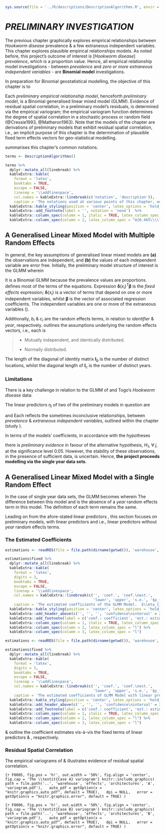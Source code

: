 

```r
sys.source(file = '../R/descriptions/DescriptionAlgorithms.R', envir = knitr::knit_global())
```


# *PRELIMINARY INVESTIGATION* \label{chapter:preliminary}

The previous chapter graphically explores empirical relationships between *Hookworm disease* prevalence & a few extraneous independent variables.  This chapter explores plausible empirical relationships models.  As noted before, this project's outcome of interest is [*Hookworm disease*] *prevalence*, which is a proportion value.  Hence, all empirical relationship model investigations - between *prevalence* and *zero or more extraneous independent variables* - are **Binomial model** investigations.

\vspace{10pt}

In preparation for Binomial geostatistical modelling, the objective of this chapter is to

\vspace{10pt}

\begin{minipage}[c]{0.9\textwidth}
\textit{investigate evidence of residual spatial correlation in the residuals of preliminary empirical relationship models between \textbf{prevalence} and \textbf{zero or more extraneous independent variables}.}
\end{minipage}

\vspace{10pt}

\noindent Each *preliminary empirical relationship model*, henceforth *preliminary model*, is a Binomial generalised linear mixed model (GLMM).  Evidence of residual spatial correlation, in a preliminary model's residuals, is determined via the empirical variogram; the empirical variogram function determines the degree of spatial correlation in a stochastic process or random field (@Cressie1993, @Matheron1963).  Note that the models of the \hyperref[chapter:geo]{geostatistical binomial logistic models} chapter are derivations of preliminary models that exhibit residual spatial correlation, i.e., an implicit purpose of this chapter is the determination of plausible fixed term effects vectors for geo-statistical modelling.

\vspace{10pt}

\cref{tab:T0004} summarises this chapter's common notations.

```r

terms <- DescriptionAlgorithms()

terms %>%
  dplyr::mutate_all(linebreak) %>%
  kableExtra::kable(
    format = 'latex',
    booktabs = TRUE,
    escape = FALSE,
    linesep = '\\addlinespace',
    col.names = kableExtra::linebreak(c('notation', 'description')),
    caption = 'The notations used at various points of this chapter, ad subsequent chapters.') %>%
  kableExtra::kable_styling(position = 'center', latex_options = 'hold_position', font_size = 7, full_width = FALSE) %>%
  kableExtra::add_footnote(label = '', notation = 'none')  %>%
  kableExtra::column_spec(column = 1, italic = TRUE, latex_column_spec = "l") %>%
  kableExtra::column_spec(column = 2, latex_column_spec = "m{0.465\\\\linewidth}l", latex_valign = 'm')

```

\vspace{25pt}

## A Generalised Linear Mixed Model with Multiple Random Effects

In general, the key assumptions of generalised linear mixed models are **(a)** the observations are independent, and **(b)** the values of each independent variable are error free.  Initially, the preliminary model structure of interest is the GLMM
\begin{align}
Y_{i} & \sim Binomial(e_{i}, p_{i}) (\#eq:0001) \\
\eta_{i} & = ln \left( \frac{p_{i}}{1 - p_{i}} \right) \nonumber \\
& = \mathbf{\delta}(x_{i})^{T} \mathbf{\beta} + b_{i} + c_{i} \nonumber
\end{align}
wherein
\begin{align}
\mathbf{b} & \sim \mathcal{N}(0, \tau^{2}_{b}\mathbf{I}_{b}) (\#eq:0002) \\
\mathbf{c} & \sim \mathcal{N}(0, \tau^{2}_{c}\mathbf{I}_{c}) \nonumber
\end{align}

\noindent It is a Binomial GLMM because the prevalence values are proportions.  \cref{tab:T0004} defines most of the terms of the equations.  Expression $\mathbf{\delta}(x_{i})^{T} \mathbf{\beta}$ is the *fixed effects* expression; $\mathbf{\delta}(x_{i})$ is a vector of terms that depend on one or more independent variables, whilst $\mathbf{\beta}$ is the vector of associated regression coefficients.  The independent variables are one or more of the extraneous variables (\cref{tab:T0003}).

\vspace{10pt}

Additionally, $b_{i}$ & $c_{i}$ are the random effects terms, in relation to *identifier* & *year*, respectively.  \cref{eq:0002} outlines the assumptions underlying the random effects vectors, i.e., each is

> * Mutually independent, and identically distributed.
>
> * Normally distributed.

The length of the diagonal of identity matrix $\mathbf{I}_{b}$ is the number of distinct locations, whilst the diagonal length of $\mathbf{I}_{c}$ is the number of distinct years.

### Limitations

There is a key challenge in relation to the GLMM of \cref{eq:0001} and Togo's *Hookworm disease* data:

\vspace{10pt}

\begin{minipage}[c]{0.9\textwidth}
\textit{The residual spatial correlation tests of each preliminary model is inconclusive.  In each case the design, i.e., fixed-effect, matrix is rank deficient due to insufficient data.}
\end{minipage}

\vspace{10pt}

\noindent The linear predictors $\eta_{i}$ of two of the preliminary models in question are

\vspace{-0.80cm}

\begin{align}
\eta_{i} & = \beta_{0} + \beta_{1}{piped\underline{\hspace{0.125cm}}sewer}(x_{i}) + \beta_{2}{piped\underline{\hspace{0.125cm}}sewer}(x_{i})^{2} (\#eq:0029) \\
         & \quad  + \beta_{3}{elevation.km}(x_{i}) + b_{i} + c_{i} \nonumber
\end{align}
and
\begin{align}
\eta_{i} & = \beta_{0} + \beta_{1}{piped\underline{\hspace{0.125cm}}sewer}(x_{i}) + \beta_{2}{ln(p\underline{\hspace{0.125cm}}density.k)}(x_{i}) (\#eq:0030) \\
& \quad  + \beta_{3}{elevation.km}(x_{i}) + b_{i} + c_{i} \nonumber
\end{align}
Each reflects the sometimes inconclusive relationships, between *prevalence* & *extraneous independent variables*, outlined within the \hyperref[chapter:exploration]{exploratory analysis} chapter (study \cref{fig:F0003,fig:F0013,fig:F0007}).

In terms of the models' coefficients, in accordance with the hypotheses
\begin{minipage}[c]{0.9\textwidth}
$$H_{0}: \beta_{j} = 0$$
$$H_{1}: \beta_{j} \neq 0$$
\end{minipage}
\vspace{10pt}
\noindent there is *preliminary evidence* in favour of the alternative hypothesis, $H_{1}$, $\forall \; j$, at the significance level $0.05$.  However, the stability of these observations, in the presence of sufficient data, is uncertain.  Hence, **the project proceeds modelling via the single year data sets**.


## A Generalised Linear Mixed Model with a Single Random Effect

In the case of single year data sets, the GLMM becomes
\begin{align}
Y_{i} & \sim Binomial(e_{i}, p_{i}) (\#eq:0006) \\
\eta_{i} & = ln \left( \frac{p_{i}}{1 - p_{i}} \right) \nonumber \\
& = \mathbf{\delta}(x_{i})^{T} \mathbf{\beta} + b_{i} \nonumber
\end{align}
wherein
\begin{equation}
\mathbf{b} \sim \mathcal{N}(0, \tau^{2}_{b}\mathbf{I}_{b}) (\#eq:0007)
\end{equation}
The difference between this model and  \cref{eq:0001} is the absence of a *year* random effects term in this model.  The definition of each term remains the same.

Leading on from the afore-stated linear predictors \cref{eq:0029,eq:0030}, this section focuses on preliminary models, with linear predictors
\begin{align}
\eta_{i} & = \beta_{0} + \beta_{1}{piped\underline{\hspace{0.125cm}}sewer}(x_{i}) + \beta_{2}{piped\underline{\hspace{0.125cm}}sewer}(x_{i})^{2} (\#eq:0031) \\
& \quad  + \beta_{3}{elevation.km}(x_{i}) + b_{i} \nonumber
\end{align}
and
\begin{align}
\eta_{i} & = \beta_{0} + \beta_{1}{piped\underline{\hspace{0.125cm}}sewer}(x_{i}) + \beta_{2}{ln(p\underline{\hspace{0.125cm}}density.k)}(x_{i}) (\#eq:0032) \\
& \quad  + \beta_{3}{elevation.km}(x_{i}) + b_{i} \nonumber
\end{align}
i.e., linear predictors \cref{eq:0029,eq:0030} without *year* random effects terms.



### The Estimated Coefficients

```r
estimations <- readRDS(file = file.path(dirname(getwd()), 'warehouse', 'effects', 'architectures', 'A', 'estimations.rds'))

estimations$fixed %>%
  dplyr::mutate_all(linebreak) %>%
  kableExtra::kable(
    format = 'latex',
    digits = 3,
    booktabs = TRUE,
    escape = FALSE,
    linesep = '\\addlinespace',
    col.names = kableExtra::linebreak(c('', 'coef.', 'coef.\nest.',
                                        'lower', 'upper', 's.e.', '$p_{value}$')),
    caption = 'The estimated coefficients of the GLMM Model.  $\\eta_{i} = \\beta_{0} + \\beta_{1}{piped\\underline{\\hspace{0.125cm}}sewer}(x_{i}) + \\beta_{2}{piped\\underline{\\hspace{0.125cm}}sewer}(x_{i})^{2} + \\beta_{3}{elevation.km}(x_{i}) + b_{i}$') %>%
  kableExtra::kable_styling(position = 'center', latex_options = 'hold_position', font_size = 7, full_width = FALSE) %>%
  kableExtra::add_header_above(c('', '', '', 'confidence\ninterval' = 2, '', '')) %>%
  kableExtra::add_footnote(label = c('coef.: coefficient', 'est.: estimate', 's.e.: standard error'), notation = 'none')  %>%
  kableExtra::column_spec(column = 1, italic = TRUE, latex_column_spec = "l") %>%
  kableExtra::column_spec(column = 2, latex_column_spec = "l") %>%
  kableExtra::column_spec(column = 3, latex_column_spec = "l")
```

\vspace{10pt}

```r
estimations <- readRDS(file = file.path(dirname(getwd()), 'warehouse', 'effects', 'architectures', 'B', 'estimations.rds'))

estimations$fixed %>%
  dplyr::mutate_all(linebreak) %>%
  kableExtra::kable(
    format = 'latex',
    digits = 3,
    booktabs = TRUE,
    escape = FALSE,
    linesep = '\\addlinespace',
    col.names = kableExtra::linebreak(c('', 'coef.', 'coef.\nest.',
                                        'lower', 'upper', 's.e.', '$p_{value}$')),
    caption = 'The estimated coefficients of GLMM Model with linear predictor $\\eta_{i} = \\beta_{0} + \\beta_{1}{piped\\underline{\\hspace{0.125cm}}sewer}(x_{i}) + \\beta_{2}{ln(p\\underline{\\hspace{0.125cm}}density.k)}(x_{i}) + \\beta_{3}{elevation.km}(x_{i}) + b_{i}$') %>%
  kableExtra::kable_styling(position = 'center', latex_options = 'hold_position', font_size = 7, full_width = FALSE) %>%
  kableExtra::add_header_above(c('', '', '', 'confidence\ninterval' = 2, '', '')) %>%
  kableExtra::add_footnote(label = c('coef.: coefficient', 'est.: estimate', 's.e.: standard error'), notation = 'none')  %>%
  kableExtra::column_spec(column = 1, italic = TRUE, latex_column_spec = "l") %>%
  kableExtra::column_spec(column = 2, latex_column_spec = "l") %>%
  kableExtra::column_spec(column = 3, latex_column_spec = "l")
```

\cref{tab:T0008} & \cref{tab:T0009} outline the coefficient estimates vis-&agrave;-vis the fixed terms of linear predictors \cref{eq:0031} & \cref{eq:0032}, respectively.



### Residual Spatial Correlation

The empirical variograms of \cref{fig:F0005} & \cref{fig:F0006} illustrates evidence of residual spatial correlation.

```{r F0005, fig.pos = 'h!', out.width = '50%', fig.align = 'center', fig.cap = 'The \\textit{Case A} variogram'}
knitr::include_graphics(
  path = file.path('..', 'warehouse', 'effects', 'architectures', 'A', 'variogram.pdf'),
  auto_pdf = getOption(x = "knitr.graphics.auto_pdf", default = TRUE),
  dpi = NULL,
  error = getOption(x = "knitr.graphics.error", default = TRUE)
)
```

\vspace{10pt}

```{r F0006, fig.pos = 'h!', out.width = '50%', fig.align = 'center', fig.cap = 'The \\textit{Case B} variogram'}
knitr::include_graphics(
  path = file.path('..', 'warehouse', 'effects', 'architectures', 'B', 'variogram.pdf'),
  auto_pdf = getOption(x = "knitr.graphics.auto_pdf", default = TRUE),
  dpi = NULL,
  error = getOption(x = "knitr.graphics.error", default = TRUE)
)
```
